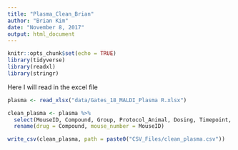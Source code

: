 ```yaml
---
title: "Plasma_Clean_Brian"
author: "Brian Kim"
date: "November 8, 2017"
output: html_document
---
```


```r
knitr::opts_chunk$set(echo = TRUE)
library(tidyverse)
library(readxl)
library(stringr)
```

Here I will read in the excel file
```r
plasma <- read_xlsx("data/Gates_18_MALDI_Plasma R.xlsx") 
```

```r
clean_plasma <- plasma %>%
  select(MouseID, Compound, Group, Protocol_Animal, Dosing, Timepoint, Plasma_Parent) %>%
  rename(drug = Compound, mouse_number = MouseID)
```

```r
write_csv(clean_plasma, path = paste0("CSV_Files/clean_plasma.csv"))
```
